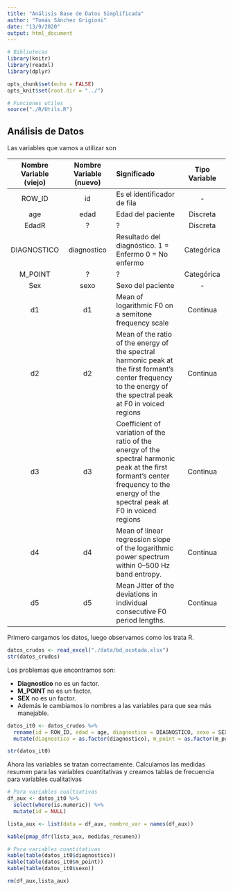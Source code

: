 ```yaml
---
title: "Análisis Base de Datos Simplificada"
author: "Tomás Sánchez Grigioni"
date: "13/9/2020"
output: html_document
---
```


```r
# Bibliotecas
library(knitr)
library(readxl)
library(dplyr)
```

```r
opts_chunk$set(echo = FALSE)
opts_knit$set(root.dir = "../")
```

```r
# Funciones utiles
source("./R/Utils.R")
```

## Análisis de Datos

Las variables que vamos a utilizar son

|Nombre Variable (viejo)|Nombre Variable (nuevo)|Significado|Tipo Variable|
|:------:|:------------:|:--------------------|:-----------:|
|ROW_ID|id|Es el identificador de fila|-|
|age|edad|Edad del paciente|Discreta|
|EdadR|?|?|Discreta|
|DIAGNOSTICO|diagnostico|Resultado del diagnóstico. 1 = Enfermo 0 = No enfermo|Categórica|
|M_POINT|?|?|Categórica|
|Sex|sexo|Sexo del paciente|-|
|d1|d1|Mean of logarithmic F0 on a semitone frequency scale|Continua|
|d2|d2|Mean of the ratio of the energy of the spectral harmonic peak at the first formant’s center frequency to the energy of the spectral peak at F0 in voiced regions|Continua|
|d3|d3| Coefficient of variation of the ratio of the energy of the spectral harmonic peak at the first formant’s center frequency to the energy of the spectral peak at F0 in voiced regions|Continua|
|d4|d4|Mean of linear regression slope of the logarithmic power spectrum within 0–500 Hz band entropy.|Continua|
|d5|d5|Mean Jitter of the deviations in individual consecutive F0 period lengths.|Continua|

Primero cargamos los datos, luego observamos como los trata R.

```r
datos_crudos <- read_excel("./data/bd_acotada.xlsx")
str(datos_crudos)
```

Los problemas que encontramos son:

* **Diagnostico** no es un factor.
* **M_POINT** no es un factor.
* **SEX** no es un factor.
* Además le cambiamos lo nombres a las variables para que sea más manejable.

```r
datos_it0 <- datos_crudos %>%
  rename(id = ROW_ID, edad = age, diagnostico = DIAGNOSTICO, sexo = SEX, m_point = M_POINT) %>% 
  mutate(diagnostico = as.factor(diagnostico), m_point = as.factor(m_point), sexo = as.factor(sexo))

str(datos_it0)
```

Ahora las variables se tratan correctamente. Calculamos las medidas resumen para las variables cuantitativas y creamos tablas de frecuencia para variables cualitativas

```r
# Para variables cualtiativas
df_aux <- datos_it0 %>% 
  select(where(is.numeric)) %>% 
  mutate(id = NULL)

lista_aux <- list(data = df_aux, nombre_var = names(df_aux))

kable(pmap_dfr(lista_aux, medidas_resumen))

# Para variables cuantitativas
kable(table(datos_it0$diagnostico))
kable(table(datos_it0$m_point))
kable(table(datos_it0$sexo))

rm(df_aux,lista_aux)
  
```

